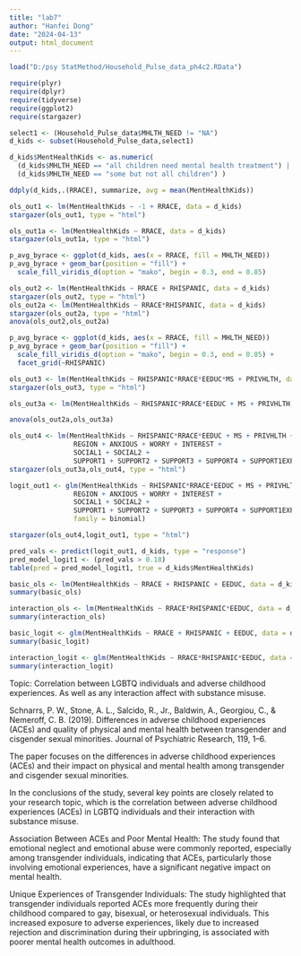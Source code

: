 ---
title: "lab7"
author: "Hanfei Dong"
date: "2024-04-13"
output: html_document
---
```{r}
load("D:/psy StatMethod/Household_Pulse_data_ph4c2.RData")
```

```{r message=FALSE}
require(plyr)
require(dplyr)
require(tidyverse)
require(ggplot2)
require(stargazer)
```

```{r}
select1 <- (Household_Pulse_data$MHLTH_NEED != "NA")
d_kids <- subset(Household_Pulse_data,select1)
```

```{r}
d_kids$MentHealthKids <- as.numeric( 
  (d_kids$MHLTH_NEED == "all children need mental health treatment") |
  (d_kids$MHLTH_NEED == "some but not all children") )
```

```{r}
ddply(d_kids,.(RRACE), summarize, avg = mean(MentHealthKids))
```

```{r results='asis'}
ols_out1 <- lm(MentHealthKids ~ -1 + RRACE, data = d_kids)
stargazer(ols_out1, type = "html")
```

```{r results='asis'}
ols_out1a <- lm(MentHealthKids ~ RRACE, data = d_kids)
stargazer(ols_out1a, type = "html")
```

```{r}
p_avg_byrace <- ggplot(d_kids, aes(x = RRACE, fill = MHLTH_NEED))
p_avg_byrace + geom_bar(position = "fill") + 
  scale_fill_viridis_d(option = "mako", begin = 0.3, end = 0.85) 
```

```{r results='asis'}
ols_out2 <- lm(MentHealthKids ~ RRACE + RHISPANIC, data = d_kids)
stargazer(ols_out2, type = "html")
ols_out2a <- lm(MentHealthKids ~ RRACE*RHISPANIC, data = d_kids)
stargazer(ols_out2a, type = "html")
anova(ols_out2,ols_out2a)
```

```{r}
p_avg_byrace <- ggplot(d_kids, aes(x = RRACE, fill = MHLTH_NEED))
p_avg_byrace + geom_bar(position = "fill") + 
  scale_fill_viridis_d(option = "mako", begin = 0.3, end = 0.85) + 
  facet_grid(~RHISPANIC)
```

```{r results='asis'}
ols_out3 <- lm(MentHealthKids ~ RHISPANIC*RRACE*EEDUC*MS + PRIVHLTH, data = d_kids)
stargazer(ols_out3, type = "html")
```

```{r}
ols_out3a <- lm(MentHealthKids ~ RHISPANIC*RRACE*EEDUC + MS + PRIVHLTH, data = d_kids)
```

```{r}
anova(ols_out2a,ols_out3a)
```

```{r results='asis'}
ols_out4 <- lm(MentHealthKids ~ RHISPANIC*RRACE*EEDUC + MS + PRIVHLTH + 
                REGION + ANXIOUS + WORRY + INTEREST + 
                SOCIAL1 + SOCIAL2 + 
                SUPPORT1 + SUPPORT2 + SUPPORT3 + SUPPORT4 + SUPPORT1EXP, data = d_kids)
stargazer(ols_out3a,ols_out4, type = "html")
```

```{r results='asis'}
logit_out1 <- glm(MentHealthKids ~ RHISPANIC*RRACE*EEDUC + MS + PRIVHLTH + 
                REGION + ANXIOUS + WORRY + INTEREST + 
                SOCIAL1 + SOCIAL2 + 
                SUPPORT1 + SUPPORT2 + SUPPORT3 + SUPPORT4 + SUPPORT1EXP, data = d_kids,
                family = binomial)

stargazer(ols_out4,logit_out1, type = "html")
```

```{r}
pred_vals <- predict(logit_out1, d_kids, type = "response")
pred_model_logit1 <- (pred_vals > 0.18) 
table(pred = pred_model_logit1, true = d_kids$MentHealthKids)
```

```{r}
basic_ols <- lm(MentHealthKids ~ RRACE + RHISPANIC + EEDUC, data = d_kids)
summary(basic_ols)
```

```{r}
interaction_ols <- lm(MentHealthKids ~ RRACE*RHISPANIC*EEDUC, data = d_kids)
summary(interaction_ols)
```

```{r}
basic_logit <- glm(MentHealthKids ~ RRACE + RHISPANIC + EEDUC, data = d_kids, family = binomial)
summary(basic_logit)
```

```{r}
interaction_logit <- glm(MentHealthKids ~ RRACE*RHISPANIC*EEDUC, data = d_kids, family = binomial)
summary(interaction_logit)
```



Topic: Correlation between LGBTQ individuals and adverse childhood experiences. As well as any interaction affect with substance misuse. 

Schnarrs, P. W., Stone, A. L., Salcido, R., Jr., Baldwin, A., Georgiou, C., & Nemeroff, C. B. (2019). Differences in adverse childhood experiences (ACEs) and quality of physical and mental health between transgender and cisgender sexual minorities. Journal of Psychiatric Research, 119, 1–6.

The paper focuses on the differences in adverse childhood experiences (ACEs) and their impact on physical and mental health among transgender and cisgender sexual minorities. 

In the conclusions of the study, several key points are closely related to your research topic, which is the correlation between adverse childhood experiences (ACEs) in LGBTQ individuals and their interaction with substance misuse. 

Association Between ACEs and Poor Mental Health: The study found that emotional neglect and emotional abuse were commonly reported, especially among transgender individuals, indicating that ACEs, particularly those involving emotional experiences, have a significant negative impact on mental health.

Unique Experiences of Transgender Individuals: The study highlighted that transgender individuals reported ACEs more frequently during their childhood compared to gay, bisexual, or heterosexual individuals. This increased exposure to adverse experiences, likely due to increased rejection and discrimination during their upbringing, is associated with poorer mental health outcomes in adulthood.


